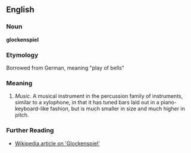 ==English==

===Noun===
'''glockenspiel'''

===Etymology===
Borrowed from German, meaning "play of bells"

===Meaning===
#''Music.'' A musical instrument in the percussion family of instruments, similar to a xylophone, in that it has tuned bars laid out in a piano-keyboard-like fashion, but is much smaller in size and much higher in pitch.

===Further Reading===
*[http://en.wikipedia.org/wiki/Glockenspiel Wikipedia article on 'Glockenspiel']
